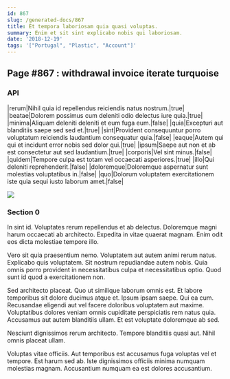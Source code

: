 ```yaml
---
id: 867
slug: /generated-docs/867
title: Et tempora laboriosam quia quasi voluptas.
summary: Enim et sit sint explicabo nobis qui laboriosam.
date: '2018-12-19'
tags: '["Portugal", "Plastic", "Account"]'
---
```

## Page #867 : withdrawal invoice iterate turquoise

### API

|rerum|Nihil quia id repellendus reiciendis natus nostrum.|true|
|beatae|Dolorem possimus cum deleniti odio delectus iure quia.|true|
|minima|Aliquam deleniti deleniti et eum fuga eum.|false|
|quia|Excepturi aut blanditiis saepe sed sed et.|true|
|sint|Provident consequuntur porro voluptatum reiciendis laudantium consequatur quia.|false|
|eaque|Autem qui qui et incidunt error nobis sed dolor qui.|true|
|ipsum|Saepe aut non et ab est consectetur aut sed laudantium.|true|
|corporis|Vel sint minus.|false|
|quidem|Tempore culpa est totam vel occaecati asperiores.|true|
|illo|Qui deleniti reprehenderit.|false|
|doloremque|Doloremque aspernatur sunt molestias voluptatibus in.|false|
|quo|Dolorum voluptatem exercitationem iste quia sequi iusto laborum amet.|false|


![](/assets/cats-5.jpg)

### Section 0
In sint id. Voluptates rerum repellendus et ab delectus. Doloremque magni harum occaecati ab architecto. Expedita in vitae quaerat magnam. Enim odit eos dicta molestiae tempore illo.
 Vero sit quia praesentium nemo. Voluptatem aut autem animi rerum natus. Explicabo quis voluptatem. Sit nostrum repudiandae autem nobis. Quia omnis porro provident in necessitatibus culpa et necessitatibus optio. Quod sunt id quod a exercitationem non.
 Sed architecto placeat. Quo ut similique laborum omnis est. Et labore temporibus sit dolore ducimus atque et. Ipsum ipsam saepe. Qui ea cum.
Recusandae eligendi aut vel facere doloribus voluptatem aut maxime. Voluptatibus dolores veniam omnis cupiditate perspiciatis rem natus quia. Accusamus aut autem blanditiis ullam. Et est voluptate doloremque ab sed.
 Nesciunt dignissimos rerum architecto. Tempore blanditiis quasi aut. Nihil omnis placeat ullam.
 Voluptas vitae officiis. Aut temporibus est accusamus fuga voluptas vel et tempore. Est harum sed ab. Iste dignissimos officiis minima numquam molestias magnam. Accusantium numquam ea est dolores accusantium.
